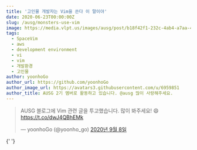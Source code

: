 ```yaml
---
title: '고인물 개발자는 Vim을 쓴다 이 말이야'
date: 2020-06-23T00:00:00Z
slug: /ausg/monsters-use-vim
image: https://media.vlpt.us/images/ausg/post/b18f42f1-232c-4ab4-a7aa-46974922a6e9/68747470733a2f2f737061636576696d2e6f72672f6c6f676f2e706e67.png
tags:
  - SpaceVim
  - aws
  - development environment
  - vi
  - vim
  - 개발환경
  - 고인물
author: yoonhoGo
author_url: https://github.com/yoonhoGo
author_image_url: https://avatars3.githubusercontent.com/u/6959851
author_title: AUSG 2기 멤버로 활동하고 있습니다. @ausg 많이 사랑해주세요.
---
```


<blockquote class='twitter-tweet' data-lang='ko' data-theme='light'>
  <p lang='ko' dir='ltr'>
    AUSG 블로그에 Vim 관련 글을 투고했습니다. 많이 봐주세요! 😄
    <br />
    <a href='https://t.co/dwJ4QBhEMk'>https://t.co/dwJ4QBhEMk</a>
  </p>
  &mdash; yoonhoGo (@yoonho_go) <a href='https://twitter.com/yoonho_go/status/1303293661556269056?ref_src=twsrc%5Etfw'>2020년 9월 8일</a>
</blockquote> <script
  async
  src='https://platform.twitter.com/widgets.js'
  charset='utf-8'
></script>{' '}
